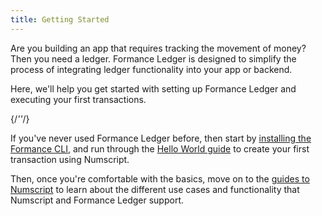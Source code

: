 ```yaml
---
title: Getting Started
---
```



Are you building an app that requires tracking the movement of money? Then you need a ledger. Formance Ledger is designed to simplify the process of integrating ledger functionality into your app or backend.

Here, we'll help you get started with setting up Formance Ledger and executing your first transactions.

{/*'<!-- a happy graphic here! -->'*/}

If you've never used Formance Ledger before, then start by [installing the Formance CLI](../../getting-started/fctl-quick-start.mdx), and run through the [Hello World guide](../get-started/hello-world/index.mdx) to create your first transaction using Numscript.

Then, once you're comfortable with the basics, move on to the [guides to Numscript](../../numscript/how-to/index.mdx) to learn about the different use cases and functionality that Numscript and Formance Ledger support.

<DocCardList items={useCurrentSidebarCategory().items}/>
